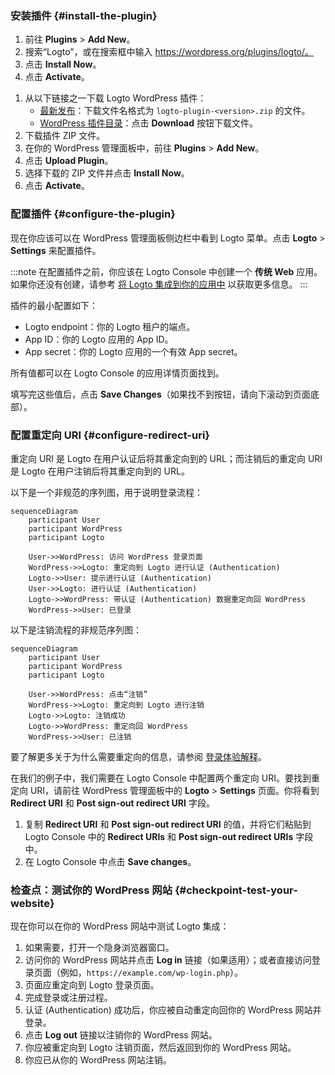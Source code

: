 
### 安装插件 \{#install-the-plugin}

<Tabs>

<TabItem value="admin-panel" label="从 WordPress 管理面板">

1. 前往 **Plugins** > **Add New**。
2. 搜索“Logto”，或在搜索框中输入 https://wordpress.org/plugins/logto/。
3. 点击 **Install Now**。
4. 点击 **Activate**。

</TabItem>

<TabItem value="upload" label="从上传">

1. 从以下链接之一下载 Logto WordPress 插件：
   - [最新发布](https://github.com/logto-io/wordpress/releases)：下载文件名格式为 `logto-plugin-<version>.zip` 的文件。
   - [WordPress 插件目录](https://wordpress.org/plugins/logto/)：点击 **Download** 按钮下载文件。
2. 下载插件 ZIP 文件。
3. 在你的 WordPress 管理面板中，前往 **Plugins** > **Add New**。
4. 点击 **Upload Plugin**。
5. 选择下载的 ZIP 文件并点击 **Install Now**。
6. 点击 **Activate**。

</TabItem>

</Tabs>

### 配置插件 \{#configure-the-plugin}

现在你应该可以在 WordPress 管理面板侧边栏中看到 Logto 菜单。点击 **Logto** > **Settings** 来配置插件。

:::note
在配置插件之前，你应该在 Logto Console 中创建一个 **传统 Web** 应用。如果你还没有创建，请参考 [将 Logto 集成到你的应用中](/integrate-logto/integrate-logto-into-your-application) 以获取更多信息。
:::

插件的最小配置如下：

- Logto endpoint：你的 Logto 租户的端点。
- App ID：你的 Logto 应用的 App ID。
- App secret：你的 Logto 应用的一个有效 App secret。

所有值都可以在 Logto Console 的应用详情页面找到。

填写完这些值后，点击 **Save Changes**（如果找不到按钮，请向下滚动到页面底部）。

### 配置重定向 URI \{#configure-redirect-uri}

重定向 URI 是 Logto 在用户认证后将其重定向到的 URL；而注销后的重定向 URI 是 Logto 在用户注销后将其重定向到的 URL。

以下是一个非规范的序列图，用于说明登录流程：

```mermaid
sequenceDiagram
    participant User
    participant WordPress
    participant Logto

    User->>WordPress: 访问 WordPress 登录页面
    WordPress->>Logto: 重定向到 Logto 进行认证 (Authentication)
    Logto->>User: 提示进行认证 (Authentication)
    User->>Logto: 进行认证 (Authentication)
    Logto->>WordPress: 带认证 (Authentication) 数据重定向回 WordPress
    WordPress->>User: 已登录
```

以下是注销流程的非规范序列图：

```mermaid
sequenceDiagram
    participant User
    participant WordPress
    participant Logto

    User->>WordPress: 点击“注销”
    WordPress->>Logto: 重定向到 Logto 进行注销
    Logto->>Logto: 注销成功
    Logto->>WordPress: 重定向回 WordPress
    WordPress->>User: 已注销
```

要了解更多关于为什么需要重定向的信息，请参阅 [登录体验解释](/concepts/sign-in-experience)。

在我们的例子中，我们需要在 Logto Console 中配置两个重定向 URI。要找到重定向 URI，请前往 WordPress 管理面板中的 **Logto** > **Settings** 页面。你将看到 **Redirect URI** 和 **Post sign-out redirect URI** 字段。

1. 复制 **Redirect URI** 和 **Post sign-out redirect URI** 的值，并将它们粘贴到 Logto Console 中的 **Redirect URIs** 和 **Post sign-out redirect URIs** 字段中。
2. 在 Logto Console 中点击 **Save changes**。

### 检查点：测试你的 WordPress 网站 \{#checkpoint-test-your-website}

现在你可以在你的 WordPress 网站中测试 Logto 集成：

1. 如果需要，打开一个隐身浏览器窗口。
2. 访问你的 WordPress 网站并点击 **Log in** 链接（如果适用）；或者直接访问登录页面（例如，`https://example.com/wp-login.php`）。
3. 页面应重定向到 Logto 登录页面。
4. 完成登录或注册过程。
5. 认证 (Authentication) 成功后，你应被自动重定向回你的 WordPress 网站并登录。
6. 点击 **Log out** 链接以注销你的 WordPress 网站。
7. 你应被重定向到 Logto 注销页面，然后返回到你的 WordPress 网站。
8. 你应已从你的 WordPress 网站注销。